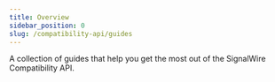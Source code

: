 ---
title: Overview
sidebar_position: 0
slug: /compatibility-api/guides
---

A collection of guides that help you get the most out of the SignalWire Compatibility API.

<DocCardList />
